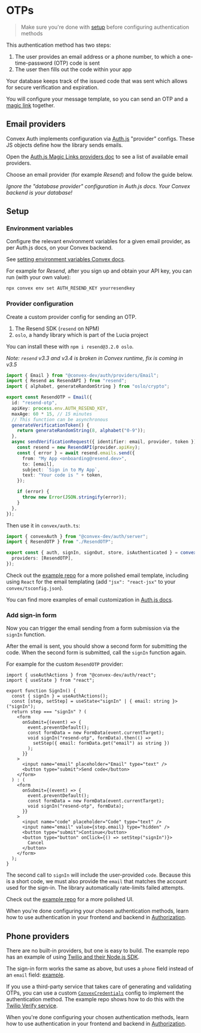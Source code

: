 
# OTPs

> Make sure you're done with [setup](/setup) before configuring authentication
> methods

This authentication method has two steps:

1. The user provides an email address or a phone number, to which a
   one-time-password (OTP) code is sent
2. The user then fills out the code within your app

Your database keeps track of the issued code that was sent which allows for
secure verification and expiration.

You will configure your message template, so you can send an OTP and a
[magic link](/config/email) together.

## Email providers

Convex Auth implements configuration via [Auth.js](https://authjs.dev)
"provider" configs. These JS objects define how the library sends emails.

Open the
[Auth.js Magic Links providers doc](https://authjs.dev/getting-started/authentication/email)
to see a list of available email providers.

Choose an email provider (for example _Resend_) and follow the guide below.

_Ignore the "database provider" configuration in Auth.js docs. Your Convex
backend is your database!_

## Setup

<Steps>

### Environment variables

Configure the relevant environment variables for a given email provider, as per
Auth.js docs, on your Convex backend.

See
[setting environment variables Convex docs](https://docs.convex.dev/production/environment-variables#setting-environment-variables).

For example for _Resend_, after you sign up and obtain your API key, you can run
(with your own value):

```sh
npx convex env set AUTH_RESEND_KEY yourresendkey
```

### Provider configuration

Create a custom provider config for sending an OTP.

<Aside title="This example uses additional dependencies">

1. The Resend SDK (`resend` on NPM)
2. `oslo`, a handy library which is part of the Lucia project

You can install these with `npm i resend@3.2.0 oslo`.

_Note: `resend` v3.3 and v3.4 is broken in Convex runtime, fix is coming in
v3.5_

</Aside>

```ts filename="convex/ResendOTP.ts"
import { Email } from "@convex-dev/auth/providers/Email";
import { Resend as ResendAPI } from "resend";
import { alphabet, generateRandomString } from "oslo/crypto";

export const ResendOTP = Email({
  id: "resend-otp",
  apiKey: process.env.AUTH_RESEND_KEY,
  maxAge: 60 * 15, // 15 minutes
  // This function can be asynchronous
  generateVerificationToken() {
    return generateRandomString(8, alphabet("0-9"));
  },
  async sendVerificationRequest({ identifier: email, provider, token }) {
    const resend = new ResendAPI(provider.apiKey);
    const { error } = await resend.emails.send({
      from: "My App <onboarding@resend.dev>",
      to: [email],
      subject: `Sign in to My App`,
      text: "Your code is " + token,
    });

    if (error) {
      throw new Error(JSON.stringify(error));
    }
  },
});
```

Then use it in `convex/auth.ts`:

```ts filename="convex/auth.ts"
import { convexAuth } from "@convex-dev/auth/server";
import { ResendOTP } from "./ResendOTP";

export const { auth, signIn, signOut, store, isAuthenticated } = convexAuth({
  providers: [ResendOTP],
});
```

Check out the
[example repo](https://github.com/get-convex/convex-auth-example/blob/main/convex/otp/ResendOTP.ts)
for a more polished email template, including using `React` for the email
templating (add `"jsx": "react-jsx"` to your `convex/tsconfig.json`).

You can find more examples of email customization in
[Auth.js docs](https://authjs.dev/getting-started/providers/resend#customization).

### Add sign-in form

Now you can trigger the email sending from a form submission via the `signIn`
function.

After the email is sent, you should show a second form for submitting the code.
When the second form is submitted, call the `signIn` function again.

For example for the custom `ResendOTP` provider:

```tsx filename="src/SignIn.tsx"
import { useAuthActions } from "@convex-dev/auth/react";
import { useState } from "react";

export function SignIn() {
  const { signIn } = useAuthActions();
  const [step, setStep] = useState<"signIn" | { email: string }>("signIn");
  return step === "signIn" ? (
    <form
      onSubmit={(event) => {
        event.preventDefault();
        const formData = new FormData(event.currentTarget);
        void signIn("resend-otp", formData).then(() =>
          setStep({ email: formData.get("email") as string })
        );
      }}
    >
      <input name="email" placeholder="Email" type="text" />
      <button type="submit">Send code</button>
    </form>
  ) : (
    <form
      onSubmit={(event) => {
        event.preventDefault();
        const formData = new FormData(event.currentTarget);
        void signIn("resend-otp", formData);
      }}
    >
      <input name="code" placeholder="Code" type="text" />
      <input name="email" value={step.email} type="hidden" />
      <button type="submit">Continue</button>
      <button type="button" onClick={() => setStep("signIn")}>
        Cancel
      </button>
    </form>
  );
}
```

The second call to `signIn` will include the user-provided `code`. Because this
is a short code, we must also provide the `email` that matches the account used
for the sign-in. The library automatically rate-limits failed attempts.

Check out the
[example repo](https://github.com/get-convex/convex-auth-example/blob/main/src/auth/SignInFormEmailCode.tsx)
for a more polished UI.

</Steps>

When you're done configuring your chosen authentication methods, learn how to
use authentication in your frontend and backend in [Authorization](/authz).

## Phone providers

There are no built-in providers, but one is easy to build. The example repo has
an example of using
[Twilio and their Node.js SDK](https://github.com/get-convex/convex-auth-example/blob/main/convex/otp/TwilioOTP.ts).

The sign-in form works the same as above, but uses a `phone` field instead of an
`email` field:
[example](https://github.com/get-convex/convex-auth-example/blob/main/src/auth/SignInFormPhoneCode.tsx).

If you use a third-party service that takes care of generating and validating
OTPs, you can use a custom
[`ConvexCredentials`](/api_reference/providers/ConvexCredentials) config to
implement the authentication method. The example repo shows how to do this with
the
[Twilio Verify service](https://github.com/get-convex/convex-auth-example/blob/main/convex/otp/TwilioOTP.tsx).

When you're done configuring your chosen authentication methods, learn how to
use authentication in your frontend and backend in [Authorization](/authz).
